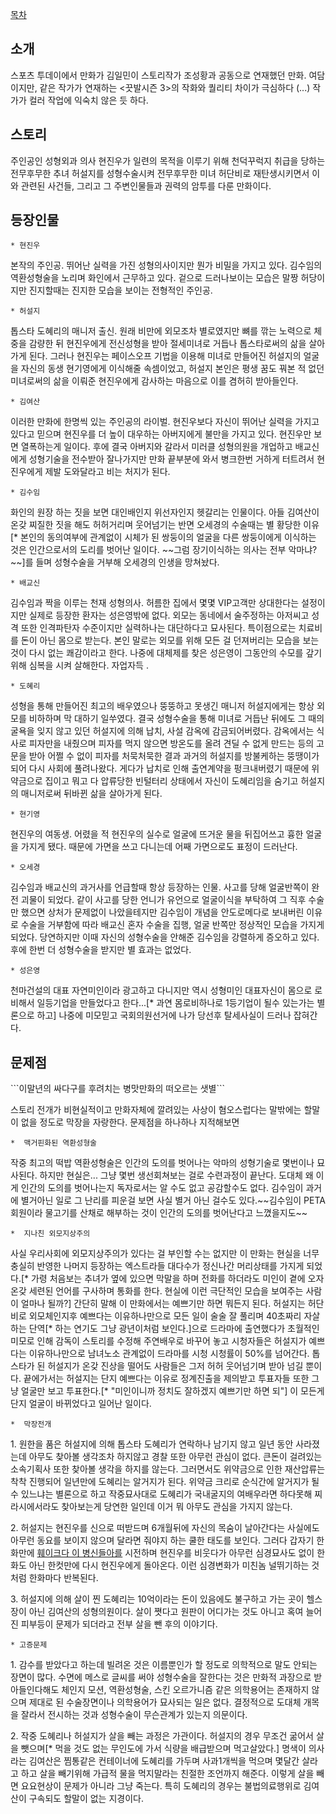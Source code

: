 [[목차]]

== 소개 ==
스포츠 투데이에서 만화가 김일민이 스토리작가 조성황과 공동으로 연재했던 만화. 여담이지만, 같은 작가가 연재하는 <끗발시즌 3>의 작화와 퀄리티 차이가 극심하다 (...) 작가가 컬러 작업에 익숙치 않은 듯 하다.
== 스토리 ==
주인공인 성형외과 의사 현진우가 일련의 목적을 이루기 위해 천덕꾸럭지 취급을 당하는 전무후무한 추녀 허설지를 성형수술시켜 전무후무한 미녀 허단비로 재탄생시키면서 이와 관련된 사건들, 그리고 그 주변인물들과 권력의 암투를 다룬 만화이다. 
== 등장인물 ==
 * 현진우
본작의 주인공. 뛰어난 실력을 가진 성형의사이지만 뭔가 비밀을 가지고 있다. 김수임의 역환성형술을 노리며 화인에서 근무하고 있다. 겉으로 드러나보이는 모습은 말짱 허당이지만 진지할때는 진지한 모습을 보이는 전형적인 주인공.

 * 허설지
톱스타 도혜리의 매니저 출신. 원래 비만에 외모조차 별로였지만 뼈를 깎는 노력으로 체중을 감량한 뒤 현진우에게 전신성형을 받아 절세미녀로 거듭나 톱스타로써의 삶을 살아가게 된다. 그러나 현진우는 페이스오프 기법을 이용해 미녀로 만들어진 허설지의 얼굴을 자신의 동생 현기영에게 이식해줄 속셈이었고, 허설지 본인은 평생 꿈도 꿔본 적 없던 미녀로써의 삶을 이뤄준 현진우에게 감사하는 마음으로 이를 겸허히 받아들인다.

 * 김여산
이러한 만화에 한명씩 있는 주인공의 라이벌. 현진우보다 자신이 뛰어난 실력을 가지고 있다고 믿으며 현진우를 더 높이 대우하는 아버지에게 불만을 가지고 있다. 현진우만 보면 열폭하는게 일이다. 후에 결국 아버지와 갈라서 미러클 성형의원을 개업하고 배교신에게 성형기술을 전수받아 잘나가지만 만화 끝부분에 와서 병크한번 거하게 터트려서 현진우에게 제발 도와달라고 비는 처지가 된다.

 * 김수임
화인의 원장 하는 짓을 보면 대인배인지 위선자인지 헷갈리는 인물이다. 아들 김여산이 온갖 찌질한 짓을 해도 허허거리며 웃어넘기는 반면 오세경의 수술때는 별 황당한 이유[* 본인의 동의여부에 관계없이 시체가 된 쌍둥이의 얼굴을 다른 쌍둥이에게 이식하는 것은 인간으로서의 도리를 벗어난 일이다. ~~그럼 장기이식하는 의사는 전부 악마냐?~~]를 들며 성형수술을 거부해 오세경의 인생을 망쳐놨다.

 * 배교신
김수임과 짝을 이루는 천재 성형의사. 허름한 집에서 몇몇 VIP고객만 상대한다는 설정이지만 실제로 등장한 환자는 성은영밖에 없다. 외모는 동네에서 술주정하는 아저씨고 성격 또한 인격파탄자 수준이지만 실력하나는 대단하다고 묘사된다. 특이점으로는 치료비를 돈이 아닌 몸으로 받는다. 본인 말로는 외모를 위해 모든 걸 던져버리는 모습을 보는 것이 다시 없는 쾌감이라고 한다. 나중에 대체제를 찾은 성은영이 그동안의 수모를 갚기 위해 심복을 시켜 살해한다. 자업자득 .

 * 도혜리
성형을 통해 만들어진 최고의 배우였으나 뚱뚱하고 못생긴 매니저 허설지에게는 항상 외모를 비하하며 막 대하기 일쑤였다. 결국 성형수술을 통해 미녀로 거듭난 뒤에도 그 때의 굴욕을 잊지 않고 있던 허설지에 의해 납치, 사설 감옥에 감금되어버렸다. 감옥에서는 식사로 피자만을 내줬으며 피자를 먹지 않으면 방온도를 올려 견딜 수 없게 만드는 등의 고문을 받아 어쩔 수 없이 피자를 처묵처묵한 결과 과거의 허설지를 방불케하는 뚱땡이가 되어 다시 사회에 풀려나왔다. 게다가 납치로 인해 출연계약을 펑크내버렸기 때문에 위약금으로 집이고 뭐고 다 압류당한 빈털터리 상태에서 자신이 도혜리임을 숨기고 허설지의 매니저로써 뒤바뀐 삶을 살아가게 된다.

 * 현기영
현진우의 여동생. 어렸을 적 현진우의 실수로 얼굴에 뜨거운 물을 뒤집어쓰고 흉한 얼굴을 가지게 됐다. 때문에 가면을 쓰고 다니는데 어째 가면으로도 표정이 드러난다.

 * 오세경
김수임과 배교신의 과거사를 언급할때 항상 등장하는 인물. 사고를 당해 얼굴반쪽이 완전 괴물이 되었다. 같이 사고를 당한 언니가 유언으로 얼굴이식을 부탁하여 그 직후 수술만 했으면 상처가 문제없이 나았을테지만 김수임이 개념을 안도로메다로 보내버린 이유로 수술을 거부함에 따라 배교신 혼자 수술을 집행, 얼굴 반쪽만 정상적인 모습을 가지게 되었다.  당연하지만 이때 자신의 성형수술을 안해준 김수임을 강렬하게 증오하고 있다. 후에 한번 더 성형수술을 받지만 별 효과는 없었다.

 * 성은영
천마건설의 대표 자연미인이라 광고하고 다니지만 역시 성형미인 대표자신이 몸으로 로비해서 일등기업을 만들었다고 한다...[* 과연 몸로비하나로 1등기업이 될수 있는가는 별론으로 하고] 나중에 미모믿고 국회의원선거에 나가 당선후 탈세사실이 드러나 잡혀간다.
== 문제점 ==
```이말년의 싸다구를 후려치는 병맛만화의 떠오르는 샛별```

스토리 전개가 비현실적이고 만화자체에 깔려있는 사상이 혐오스럽다는 말밖에는 할말이 없을 정도로 막장을 자랑한다. 문제점을 하나하나 지적해보면

 *  맥거핀화된 역환성형술
작중 최고의 떡밥 역환성형술은 인간의 도의를 벗어나는 악마의 성형기술로 몇번이나 묘사된다. 하지만 현실은... 그냥 몇번 생선회쳐보는 걸로 수련과정이 끝난다. 도대체 왜 이게 인간의 도의를 벗어나는지 독자로서는 알 수도 없고 공감할수도 없다. 김수임이 과거에 별거아닌 일로 그 난리를 피운걸 보면 사실 별거 아닌 걸수도 있다.~~김수임이 PETA회원이라 물고기를 산채로 해부하는 것이 인간의 도의를 벗어난다고 느꼈을지도~~

 *  지나친 외모지상주의
사실 우리사회에 외모지상주의가 있다는 걸 부인할 수는 없지만 이 만화는 현실을 너무 충실히 반영한 나머지 등장하는 엑스트라들 대다수가 정신나간 머리상태를 가지게 되었다.[* 가령 처음보는 추녀가 옆에 있으면 막말을 하며 전화를 하더라도 미인이 곁에 오자 온갖 세련된 언어를 구사하며 통화를 한다. 현실에 이런 극단적인 모습을 보여주는 사람이 얼마나 될까?] 간단히 말해 이 만화에서는 예쁘기만 하면 뭐든지 된다. 허설지는 허단비로 외모체인지후 예쁘다는 이유하나만으로 모든 일이 술술 잘 풀리며 40초짜리 자살하는 단역[* 하는 연기도 그냥 광년이처럼 보인다.]으로 드라마에 출연했다가 초월적인 미모로 인해 감독이 스토리를 수정해 주연배우로 바꾸어 놓고 시청자들은 허설지가 예쁘다는 이유하나만으로 남녀노소 관계없이 드라마를 시청 시청률이 50%를 넘어간다. 톱스타가 된 허설지가 온갖 진상을 떨어도 사람들은 그저 허허 웃어넘기며 받아 넘길 뿐이다. 끝에가서는 허설지는 단지 예쁘다는 이유로 정계진출을 제의받고 투표자들 또한 그냥 얼굴만 보고 투표한다.[* "미인이니까 정치도 잘하겠지 예쁘기만 하면 되"] 이 모든게 단지 얼굴이 바뀌었다고 일어난 일이다.

 *  막장전개
1. 원한을 품은 허설지에 의해 톱스타 도혜리가 연락하나 남기지 않고 일년 동안 사라졌는데 아무도 찾아볼 생각조차 하지않고 경찰 또한 아무런 관심이 없다. 큰돈이 걸려있는 소속기획사 또한 찾아볼 생각을 하지를 않는다. 그러면서도 위약금으로 인한 재산압류는 착착 진행되어 일년만에 도혜리는 알거지가 된다. 위약금 크리로 순식간에 알거지가 될 수 있느냐는 별론으로 하고 작중묘사대로 도혜리가 국내굴지의 여배우라면 하다못해 찌라시에서라도 찾아보는게 당연한 일인데 이거 뭐 아무도 관심을 가지지 않는다.

2. 허설지는 현진우를 신으로 떠받드며 6개월뒤에 자신의 목숨이 날아간다는 사실에도 아무런 동요를 보이지 않으며 달라면 줘야지 하는 쿨한 태도를 보인다. 그러다 갑자기 한화만에 [[훼이크다 이 병신들아]]를 시전하며 현진우를 비웃다가 아무런 심경묘사도 없이 한화도 아닌 한컷만에 다시 현진우에게 돌아온다. 이런 심경변화가 미친놈 널뛰기하는 것처럼 한화마다 반복된다. 

3. 허설지에 의해 살이 찐 도혜리는 10억이라는 돈이 있음에도 불구하고 가는 곳이 헬스장이 아닌 김여산의 성형의원이다. 살이 쪗다고 원판이 어디가는 것도 아니고 혹여 늘어진 피부등이 문제가 되더라고 전부 살을 뺀 후의 이야기다.

 * 고증문제

1. 감수를 받았다고 하는데 빌려온 것은 이름뿐인가 할 정도로 의학적으로 말도 안되는 장면이 많다. 수면에 메스로 글씨를 써야 성형수술을 잘한다는 것은 만화적 과장으로 받아들인다해도 체인지 모션, 역환성형술, 스킨 오르가니즘 같은 의학용어는 존재하지 않으며 제대로 된 수술장면이나 의학용어가 묘사되는 일은 없다. 결정적으로 도대체 개목을 잘라서 전시하는 것과 성형수술이 무슨관계가 있는지 의문이다.

2. 작중 도혜리나 허설지가 살을 빼는 과정은 가관이다. 허설지의 경우 무조건 굶어서 살을 뺏으며[* 먹을 것도 없는 무인도에 가서 식량을 배급받으며 먹고살았다.] 명색이 의사라는 김여산은 찜통같은 컨테이너에 도혜리를 가두며 사과1개씩을 먹으며 몇달간 살라고 하고 살을 빼기위해 가급적 물을 먹지말라는 친절한 조언까지 해준다. 이렇게 살을 빼면 요요현상이 문제가 아니라 그냥 죽는다. 특히 도혜리의 경우는 불법의료행위로 김여산이 구속되도 할말이 없는 지경이다.
